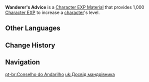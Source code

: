 {{Item Infobox
|id           = 104001
|image        = Item Wanderer's Advice.png
|type         = Character EXP Materials
|invCategory  = Character Development Items
|rarity       = 2
|effect       = [[Character EXP]] material. Gives 1,000 EXP.
|description  = These experiences are still beneficial even if one does not live in Teyvat.
|source1      = [[Adventure Rank]] [[Adventure Rank/Adventurers' Guild Rewards|Rewards]]
|source2      = [[Spiral Abyss]] [[Spiral Abyss/Chamber's Bounty|Chamber's Bounty]]
|source3      = [[Chests]]
|source4      = [[Ley Line Outcrops]] Blossom of Revelation
|source5      = [[Realm Depot]]
|source6      = 
}}
'''Wanderer's Advice''' is a [[Character EXP Material]] that provides 1,000 [[Character EXP]] to increase a [[character]]'s level.
{{Card|Character EXP|1,000}}
==Other Languages==
{{Other Languages
|en      = Wanderer's Advice
|zhs     = 流浪者的经验
|zhs_rm  = Liúlàng'zhě de Jīngyàn
|zht     = 流浪者的經驗
|zht_rm  = Liúlàng'zhě de Jīngyàn
|zh_tl   = 
|ja      = {{Rubi|流|る|浪|ろう|者|しゃ|の|の|経|けい|験|けん}}
|ja_rm   = Rurousha no Keiken
|ja_tl   = Wanderer's Experience
|ko      = 방랑자의 경험
|ko_rm   = Bangrangja-ui Gyeongheom
|ko_tl   = Wanderer's Experience
|es      = Consejo del errante
|es_tl   = 
|fr      = Astuces du voyageur
|fr_tl   = Tips of the Traveler
|ru      = Опыт странника
|ru_tl   = Wanderer's Experience
|th      = Wanderer's Advice
|vi      = Kinh Nghiệm Kẻ Lang Thang
|vi_tl   = 
|de      = Eines Streuners Gedanken
|de_tl   = A Drifter's Thoughts
|id      = Wanderer's Advice
|pt      = Conselho do Andarilho
|pt_tl   = 
}}

==Change History==
{{Change History|1.0}}
==Navigation==
{{EXP Navbox|Item Sources}}

[[pt-br:Conselho do Andarilho]]
[[uk:Досвід мандрівника]]